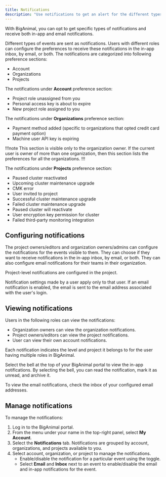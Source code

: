 ```yaml
---
title: Notifications 
description: "Use notifications to get an alert for the different types of events"
---
```


With BigAnimal, you can opt to get specific types of notifications and receive both in-app and email notifications.

Different types of events are sent as notifications. Users with different roles can configure the preferences to receive these notifications in the in-app inbox, by email, or both. 
The notifications are categorized into following preference sections:
- Account
- Organizations
- Projects

The notifications under **Account** preference section:

- Project role unassigned from you
- Personal access key is about to expire
- New project role assigned to you

The notifications under **Organizations** preference section:

- Payment method added (specific to organizations that opted credit card payment option)
- Machine user API key is expiring

!!!note
This section is visible only to the organization owner. If the current user is owner of more than one organization, then this section lists the preferences for all the organizations.
!!!

The notifications under **Projects** preference section:

- Paused cluster reactivated                                                     
- Upcoming cluster maintenance upgrade                                            
- CMK error                                                               
- User invited to project                                
- Successful cluster maintenance upgrade                                                      
- Failed cluster maintenance upgrade                                                         
- Paused cluster will reactivate                                         
- User encryption key permission for cluster                       
- Failed third-party monitoring integration 


## Configuring notifications

The project owners/editors and organization owners/admins can configure the notifications for the events visible to them. They can choose if they want to receive notifications in the in-app inbox, by email, or both. They can also configure email notifications for their teams in their organization. 

Project-level notifications are configured in the project.

Notification settings made by a user apply only to that user. If an email notification is enabled, the email is sent to the email address associated with the user's login.

## Viewing notifications

Users in the following roles can view the notifications:
- Organization owners can view the organization notifications. 
- Project owners/editors can view the project notifications.
- User can view their own account notifications. 

Each notification indicates the level and project it belongs to for the user having multiple roles in BigAnimal.

Select the bell at the top of your BigAnimal portal to view the in-app notifications. By selecting the bell, you can read the notification, mark it as unread, and archive it.

To view the email notifications, check the inbox of your configured email addresses.

## Manage notifications

To manage the notifications: 
1. Log in to the BigAnimal portal.
1. From the menu under your name in the top-right panel, select **My Account**. 
1. Select the **Notifications** tab. Notifications are grouped by account, organizations, and projects available to you.
1. Select account, organization, or project to manage the notifications.
   - Enable/disable the notification for a particular event using the toggle.
   - Select **Email** and **Inbox** next to an event to enable/disable the email and in-app notifications for the event.
